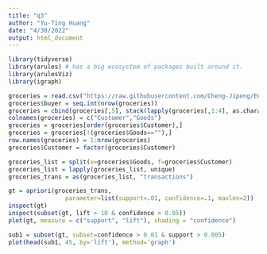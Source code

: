 ```yaml
---
title: "q3"
author: "Yu-Ting Huang"
date: "4/30/2022"
output: html_document
---
```


```r
library(tidyverse)
library(arules) # has a big ecosystem of packages built around it.
library(arulesViz)
library(igraph)

groceries = read.csv("https://raw.githubusercontent.com/Cheng-Jipeng/ECO395M/master/data/groceries.txt",header = FALSE)
groceries$buyer = seq.int(nrow(groceries))
groceries = cbind(groceries[,5], stack(lapply(groceries[,1:4], as.character)))[1:2]
colnames(groceries) = c("Customer","Goods")
groceries = groceries[order(groceries$Customer),]
groceries = groceries[!(groceries$Goods==""),]
row.names(groceries) = 1:nrow(groceries)
groceries$Customer = factor(groceries$Customer)

groceries_list = split(x=groceries$Goods, f=groceries$Customer)
groceries_list = lapply(groceries_list, unique)
groceries_trans = as(groceries_list, "transactions")

gt = apriori(groceries_trans, 
                parameter=list(support=.01, confidence=.1, maxlen=2))
inspect(gt)
inspect(subset(gt, lift > 10 & confidence > 0.05))
plot(gt, measure = c("support", "lift"), shading = "confidence")
```



```r
sub1 = subset(gt, subset=confidence > 0.01 & support > 0.005)
plot(head(sub1, 45, by='lift'), method='graph')
```




